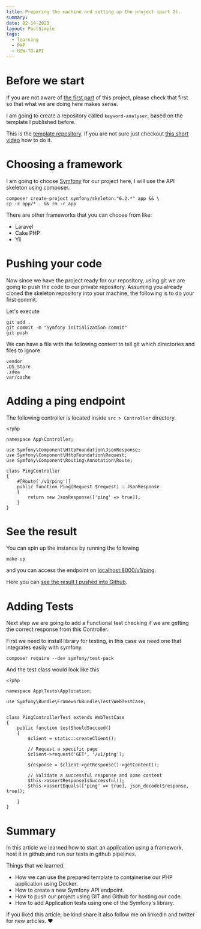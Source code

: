 ```yaml
---
title: Preparing the machine and setting up the project (part 2).
summary:
date: 02-14-2023
layout: PostSimple
tags:
  - learning
  - PHP
  - HOW-TO-API
---
```


<TOCInline toc={props.toc} asDisclosure />

# Before we start

If you are not aware of [the first part](https://diar.dev/blog/creating-api-project-bundle) of this project,
please check that first so that what we are doing here makes sense.

I am going to create a repository called `keyword-analyser`, based on the template I published before.

This is the [template repository](https://github.com/didslm/nginx-php-skeleton).
If you are not sure just checkout [this short video](https://youtu.be/dPNvOXmBdYc) how to do it.

# Choosing a framework

I am going to choose [Symfony](https://symfony.com/) for our project here, I will use the API skeleton using composer.

```terminal
composer create-project symfony/skeleton:"6.2.*" app && \
cp -r app/* . && rm -r app
```

There are other frameworks that you can choose from like:

- Laravel
- Cake PHP
- Yii

# Pushing your code

Now since we have the project ready for our repository, using git we are going to push the code to our private repository.
Assuming you already cloned the skeleton repository into your machine, the following is to do your first commit.

Let's execute

```terminal
git add .
git commit -m "Symfony initialization commit"
git push
```

We can have a file with the following content to tell git which directories and files to ignore

```txt:.gitignore
vendor
.DS_Store
.idea
var/cache
```

# Adding a ping endpoint

The following controller is located inside `src > Controller` directory.

```php:PingController.php
<?php

namespace App\Controller;

use Symfony\Component\HttpFoundation\JsonResponse;
use Symfony\Component\HttpFoundation\Request;
use Symfony\Component\Routing\Annotation\Route;

class PingController
{
    #[Route('/v1/ping')]
    public function Ping(Request $request) : JsonResponse
    {
        return new JsonResponse(['ping' => true]);
    }
}
```

# See the result

You can spin up the instance by running the following

```output
make up
```

and you can access the endpoint on [localhost:8000/v1/ping](http://localhost:8000/v1/ping).

Here you can [see the result I pushed into Github](https://github.com/didslm/keyword-analyser).

# Adding Tests

Next step we are going to add a Functional test checking if we are getting the correct response from this Controller.

First we need to install library for testing, in this case we need one that integrates easily with symfony.

```output
composer require --dev symfony/test-pack
```

And the test class would look like this

```php:PingControllerTest.php
<?php

namespace App\Tests\Application;

use Symfony\Bundle\FrameworkBundle\Test\WebTestCase;


class PingControllerTest extends WebTestCase
{
    public function testShouldSucceed()
    {
        $client = static::createClient();

        // Request a specific page
        $client->request('GET', '/v1/ping');

        $response = $client->getResponse()->getContent();

        // Validate a successful response and some content
        $this->assertResponseIsSuccessful();
        $this->assertEquals(['ping' => true], json_decode($response, true));

    }
}
```

# Summary

In this article we learned how to start an application using a framework, host it in github and run our tests in github pipelines.

Things that we learned.

- How we can use the prepared template to containerise our PHP application using Docker.
- How to create a new Symfony API endpoint.
- How to push our project using GIT and Github for hosting our code.
- How to add Application tests using one of the Symfony's library.

If you liked this article, be kind share it also follow me on linkedin and twitter for new articles. ❤️
